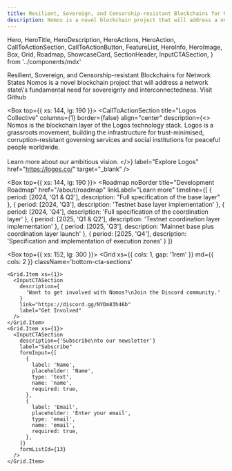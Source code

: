 ```yaml
---
title: Resilient, Sovereign, and Censorship-resistant Blockchains for Network States
description: Nomos is a novel blockchain project that will address a network state's fundamental need for sovereignty and interconnectedness.
---
```


  Hero,
  HeroTitle,
  HeroDescription,
  HeroActions,
  HeroAction,
  CallToActionSection,
  CallToActionButton,
  FeatureList,
  HeroInfo,
  HeroImage,
  Box,
  Grid,
  Roadmap,
  ShowcaseCard,
  SectionHeader,
  InputCTASection,
} from '../components/mdx'


<Hero size="large" verticalAlign="center">
  <HeroInfo hideScrollToBottom>
    <HeroTitle uppercase={false}>
      Resilient, Sovereign, and Censorship-resistant Blockchains for Network States
    </HeroTitle>
    <HeroDescription>
      Nomos is a novel blockchain project that will address a network state\'s fundamental need for sovereignty and interconnectedness.
    </HeroDescription>
    <HeroActions>
      <HeroAction href="https://github.com/logos-co/nomos-node" target="_blank">
        Visit Github
      </HeroAction>
    </HeroActions>
  </HeroInfo>
  <HeroImage src="/hero/hero-image.png" alt="alt" />
</Hero>

<Box>
  <SectionHeader noBorder title="Core values">
  </SectionHeader>
  <Box top={{ xs: 64 }}>
    <Grid
      xs={{ cols: 2, wrap: true, gap: '1.5rem 1em' }}
      lg={{ cols: 4, gap: '1rem' }}
    >
      <Grid.Item>
        <ShowcaseCard
          index={1}
          name="Resiliency"
          description="A resilient network protects its most valuable nodes by making the nodes with high concentration of stake indistinguishable from the rest - cleverly concealing their outsized contribution among the set of all nodes."
          borderStyle="none"
        />
      </Grid.Item>
      <Grid.Item>
        <ShowcaseCard
          index={2}
          name="Censorship resistant"
          description="Nomos provides the foundation for protocols that adhere to the principles of plausible deniability, allowing nodes to contribute to the system without making political or preferential choices - by making transactions invisible."
          borderStyle="none"
        />
      </Grid.Item>
      <Grid.Item>
        <ShowcaseCard
          index={3}
          name="Sovereignty"
          description="Infrastructure for digital communities must provide the right environment for new ideas to flourish. Sovereignty, at its core, is the ability for communities to define their own rules."
          borderStyle="none"
        />
      </Grid.Item>
      <Grid.Item>
        <ShowcaseCard
          index={4}
          name="Interconnected"
          description='While Nomos prioritizes sovereignty, it also values heavily the interconnection of communities. Careful balancing of these two forces is essential for the success of every single collective.'
          borderStyle="none"
        />
      </Grid.Item>
    </Grid>
  </Box>
</Box>


<Box top={{ xs: 144, lg: 190 }}>
  <CallToActionSection
    title="Logos Collective"
    columns={1}
    border={false}
    align="center"
    description={<>
        Nomos is the blockchain layer of the Logos technology stack. Logos is a grassroots movement, building the infrastructure for trust-minimised, corruption-resistant governing services and social institutions for peaceful people worldwide.
        <br /><br />
        Learn more about our ambitious vision.
      </>}
    label="Explore Logos"
    href="https://logos.co/"
    target="_blank"
  />
</Box>

<Box top={{ xs: 144, lg: 190 }}>
  <Roadmap 
    noBorder
    title="Development Roadmap"
    href="/about/roadmap"
    linkLabel="Learn more"
    timeline={[
      {
        period: [2024, 'Q1 & Q2'],
        description: "Full specification of the base layer"
      },
      {
        period: [2024, 'Q3'],
        description: 'Testnet base layer implementation'
      },
      {
        period: [2024, 'Q4'],
        description: 'Full specification of the coordination layer'
      },
      {
        period: [2025, 'Q1 & Q2'],
        description: 'Testnet coordination layer implementation'
      },
      {
        period: [2025, 'Q3'],
        description: 'Mainnet base plus coordination layer launch'
      },
      {
        period: [2025, 'Q4'],
        description: 'Specification and implementation of execution zones'
      }
    ]}
  >
  </Roadmap>
</Box>

<Box top={{ xs: 152, lg: 300 }}>
  <Grid
    xs={{ cols: 1, gap: '1rem' }}
    md={{ cols: 2 }}
    className='bottom-cta-sections'
  >
    <Grid.Item xs={1}>
      <InputCTASection
        description={
          'Want to get involved with Nomos?\nJoin the Discord community.'
        }
        link="https://discord.gg/NYDm83h46b"
        label="Get Involved"
      />
    </Grid.Item>
    <Grid.Item xs={1}>
      <InputCTASection
        description={'Subscribe\nto our newsletter'}
        label="Subscribe"
        formInput={[
          {
            label: 'Name',
            placeholder: 'Name',
            type: 'text',
            name: 'name',
            required: true,
          },
          {
            label: 'Email',
            placeholder: 'Enter your email',
            type: 'email',
            name: 'email',
            required: true,
          },
        ]}
        formListId={13}
      />
    </Grid.Item>
  </Grid>
</Box>

